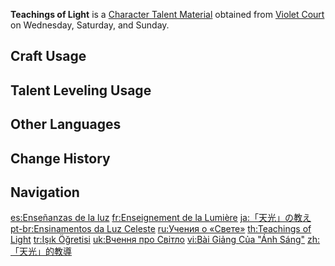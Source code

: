 {{Item Infobox
|id           = 104326
|image        = Item Teachings of Light.png
|type         = Character Talent Materials
|group2        = Talent Books
|invCategory  = Character Development Items
|group        = Light Books
|quality      = 2
|description  = Light is the yearning of the [[Inazuma|land of thunder]].<br>The ruler who claims to have perceived all forever aims to hoard celestial glory. But this vision that cannot be shared only leads people to long for it more fiercely, like moths diving into the flame.
|day1         = Wednesday
|day2         = Saturday
|day3         = Sunday
|source1      = Violet Court
|source2      = [[Parametric Transformer]]
|source3      = [[Chests]]
}}
'''Teachings of Light''' is a [[Character Talent Material]] obtained from [[Violet Court]] on Wednesday, Saturday, and Sunday.

==Craft Usage==
{{Craft Usage}}

==Talent Leveling Usage==
{{Talent Leveling Usage}}

==Other Languages==
{{Other Languages
|en      = Teachings of Light
|zhs     = 「天光」的教导
|zhs_rm  = "Tiānguāng" de Jiàodǎo
|zht     = 「天光」的教導
|zht_rm  = "Tiānguāng" de Jiàodǎo
|zh_tl   = Teachings of "Daylight"
|ja      = 「天光」の教え
|ja_rm   = "Tenkou" no Oshie
|ja_tl   = Teachings of "Daylight"
|ko      = 「천광」의 가르침
|ko_rm   = "Cheongwang"-ui Gareuchim
|ko_tl   = Teachings of "Sunlight"
|es      = Enseñanzas de la luz
|es_tl   = Teachings of Light
|fr      = Enseignement de la Lumière
|fr_tl   = Teaching of Light
|ru      = Учения о «Свете»
|ru_tl   = Teachings of "Light"
|th      = Teachings of Light
|vi      = Bài Giảng Của "Ánh Sáng"
|vi_tl   = Teachings of "Light"
|de      = Lehren des „Lichts“
|de_tl   = Teachings of "Light"
|id      = Teachings of Light
|pt      = Ensinamentos da Luz Celeste
|pt_tl   = Teachings of the Celestial Light
|tr      = Işık Öğretisi
|tr_tl   = Light Doctrine
|it      = Insegnamenti della luce
|it_tl   = Teachings of Light
}}

==Change History==
{{Change History|2.0}}

==Navigation==
{{Development Item Navbox|Character Talent Materials}}

[[es:Enseñanzas de la luz]]
[[fr:Enseignement de la Lumière]]
[[ja:「天光」の教え]]
[[pt-br:Ensinamentos da Luz Celeste]]
[[ru:Учения о «Свете»]]
[[th:Teachings of Light]]
[[tr:Işık Öğretisi]]
[[uk:Вчення про Світло]]
[[vi:Bài Giảng Của "Ánh Sáng"]]
[[zh:「天光」的教導]]